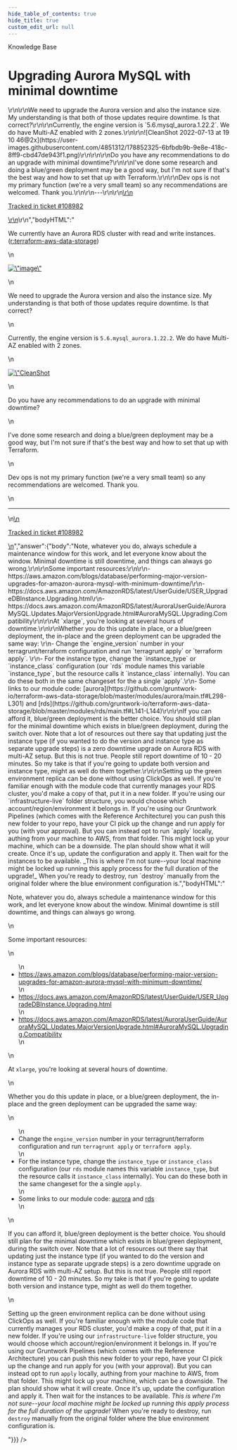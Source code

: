 ```yaml
---
hide_table_of_contents: true
hide_title: true
custom_edit_url: null
---
```



<CenterLayout>
<span class="title">Knowledge Base</span>
<h1>Upgrading Aurora MySQL with minimal downtime</h1>
<GitHub json={{"id":"D_kwDOF8slf84AQFAQ","number":502,"author":{"login":"erictompkins"},"title":"Upgrading Aurora MySQL with minimal downtime","body":"\r\nWe currently have an Aurora RDS cluster with read and write instances. ([r:terraform-aws-data-storage](https://github.com/gruntwork-io/terraform-aws-data-storage))\r\n\r\n<img width=\"983\" alt=\"image\" src=\"https://user-images.githubusercontent.com/4851312/178852113-6bd99370-dc0f-4b95-b07f-1e0fac4cff21.png\">\r\n\r\nWe need to upgrade the Aurora version and also the instance size. My understanding is that both of those updates require downtime. Is that correct?\r\n\r\nCurrently, the engine version is `5.6.mysql_aurora.1.22.2`.  We do have Multi-AZ enabled with 2 zones.\r\n\r\n![CleanShot 2022-07-13 at 19 10 46@2x](https://user-images.githubusercontent.com/4851312/178852325-6bfbdb9b-9e8e-418c-8ff9-cbd47de943f1.png)\r\n\r\n\r\nDo you have any recommendations to do an upgrade with minimal downtime?\r\n\r\nI've done some research and doing a blue/green deployment may be a good way, but I'm not sure if that's the best way and how to set that up with Terraform.\r\n\r\nDev ops is not my primary function (we're a very small team) so any recommendations are welcomed. Thank you.\r\n\r\n---\r\n\r\n<ins datetime=\"2022-07-13T23:11:49Z\">\r\n  <p><a href=\"https://support.gruntwork.io/hc/requests/108982\">Tracked in ticket #108982</a></p>\r\n</ins>\r\n","bodyHTML":"<p dir=\"auto\">We currently have an Aurora RDS cluster with read and write instances. (<a href=\"https://github.com/gruntwork-io/terraform-aws-data-storage\">r:terraform-aws-data-storage</a>)</p>\n<p dir=\"auto\"><a target=\"_blank\" rel=\"noopener noreferrer\" href=\"https://user-images.githubusercontent.com/4851312/178852113-6bd99370-dc0f-4b95-b07f-1e0fac4cff21.png\"><img width=\"983\" alt=\"image\" src=\"https://user-images.githubusercontent.com/4851312/178852113-6bd99370-dc0f-4b95-b07f-1e0fac4cff21.png\" style=\"max-width: 100%;\"></a></p>\n<p dir=\"auto\">We need to upgrade the Aurora version and also the instance size. My understanding is that both of those updates require downtime. Is that correct?</p>\n<p dir=\"auto\">Currently, the engine version is <code class=\"notranslate\">5.6.mysql_aurora.1.22.2</code>.  We do have Multi-AZ enabled with 2 zones.</p>\n<p dir=\"auto\"><a target=\"_blank\" rel=\"noopener noreferrer nofollow\" href=\"https://user-images.githubusercontent.com/4851312/178852325-6bfbdb9b-9e8e-418c-8ff9-cbd47de943f1.png\"><img src=\"https://user-images.githubusercontent.com/4851312/178852325-6bfbdb9b-9e8e-418c-8ff9-cbd47de943f1.png\" alt=\"CleanShot 2022-07-13 at 19 10 46@2x\" style=\"max-width: 100%;\"></a></p>\n<p dir=\"auto\">Do you have any recommendations to do an upgrade with minimal downtime?</p>\n<p dir=\"auto\">I've done some research and doing a blue/green deployment may be a good way, but I'm not sure if that's the best way and how to set that up with Terraform.</p>\n<p dir=\"auto\">Dev ops is not my primary function (we're a very small team) so any recommendations are welcomed. Thank you.</p>\n<hr>\n<ins datetime=\"2022-07-13T23:11:49Z\">\n  <p dir=\"auto\"><a href=\"https://support.gruntwork.io/hc/requests/108982\" rel=\"nofollow\">Tracked in ticket #108982</a></p>\n</ins>","answer":{"body":"Note, whatever you do, always schedule a maintenance window for this work, and let everyone know about the window. Minimal downtime is still downtime, and things can always go wrong.\r\n\r\nSome important resources:\r\n\r\n- https://aws.amazon.com/blogs/database/performing-major-version-upgrades-for-amazon-aurora-mysql-with-minimum-downtime/\r\n- https://docs.aws.amazon.com/AmazonRDS/latest/UserGuide/USER_UpgradeDBInstance.Upgrading.html\r\n- https://docs.aws.amazon.com/AmazonRDS/latest/AuroraUserGuide/AuroraMySQL.Updates.MajorVersionUpgrade.html#AuroraMySQL.Upgrading.Compatibility\r\n\r\nAt `xlarge`, you're looking at several hours of downtime.\r\n\r\nWhether you do this update in place, or a blue/green deployment, the in-place and the green deployment can be upgraded the same way: \r\n- Change the `engine_version` number in your terragrunt/terraform configuration and run `terragrunt apply` or `terraform apply`. \r\n- For the instance type, change the `instance_type` or `instance_class` configuration (our `rds` module names this variable `instance_type`, but the resource calls it `instance_class` internally). You can do these both in the same changeset for the a single `apply`.\r\n- Some links to our module code: [aurora](https://github.com/gruntwork-io/terraform-aws-data-storage/blob/master/modules/aurora/main.tf#L298-L301) and [rds](https://github.com/gruntwork-io/terraform-aws-data-storage/blob/master/modules/rds/main.tf#L141-L144)\r\n\r\nIf you can afford it, blue/green deployment is the better choice. You should still plan for the minimal downtime which exists in blue/green deployment, during the switch over. Note that a lot of resources out there say that updating just the instance type (if you wanted to do the version and instance type as separate upgrade steps) is a zero downtime upgrade on Aurora RDS with multi-AZ setup. But this is not true. People still report downtime of 10 - 20 minutes. So my take is that if you're going to update both version and instance type, might as well do them together.\r\n\r\nSetting up the green environment replica can be done without using ClickOps as well. If you're familiar enough with the module code that currently manages your RDS cluster, you'd make a copy of that, put it in a new folder. If you're using our `infrastructure-live` folder structure, you would choose which account/region/environment it belongs in. If you're using our Gruntwork Pipelines (which comes with the Reference Architecture) you can push this new folder to your repo, have your CI pick up the change and run apply for you (with your approval). But you can instead opt to run `apply` locally, authing from your machine to AWS, from that folder. This might lock up your machine, which can be a downside. The plan should show what it will create. Once it's up, update the configuration and apply it. Then wait for the instances to be available. _This is where I'm not sure--your local machine might be locked up running this apply process for the full duration of the upgrade!_ When you're ready to destroy, run `destroy` manually from the original folder where the blue environment configuration is.","bodyHTML":"<p dir=\"auto\">Note, whatever you do, always schedule a maintenance window for this work, and let everyone know about the window. Minimal downtime is still downtime, and things can always go wrong.</p>\n<p dir=\"auto\">Some important resources:</p>\n<ul dir=\"auto\">\n<li><a href=\"https://aws.amazon.com/blogs/database/performing-major-version-upgrades-for-amazon-aurora-mysql-with-minimum-downtime/\" rel=\"nofollow\">https://aws.amazon.com/blogs/database/performing-major-version-upgrades-for-amazon-aurora-mysql-with-minimum-downtime/</a></li>\n<li><a href=\"https://docs.aws.amazon.com/AmazonRDS/latest/UserGuide/USER_UpgradeDBInstance.Upgrading.html\" rel=\"nofollow\">https://docs.aws.amazon.com/AmazonRDS/latest/UserGuide/USER_UpgradeDBInstance.Upgrading.html</a></li>\n<li><a href=\"https://docs.aws.amazon.com/AmazonRDS/latest/AuroraUserGuide/AuroraMySQL.Updates.MajorVersionUpgrade.html#AuroraMySQL.Upgrading.Compatibility\" rel=\"nofollow\">https://docs.aws.amazon.com/AmazonRDS/latest/AuroraUserGuide/AuroraMySQL.Updates.MajorVersionUpgrade.html#AuroraMySQL.Upgrading.Compatibility</a></li>\n</ul>\n<p dir=\"auto\">At <code class=\"notranslate\">xlarge</code>, you're looking at several hours of downtime.</p>\n<p dir=\"auto\">Whether you do this update in place, or a blue/green deployment, the in-place and the green deployment can be upgraded the same way:</p>\n<ul dir=\"auto\">\n<li>Change the <code class=\"notranslate\">engine_version</code> number in your terragrunt/terraform configuration and run <code class=\"notranslate\">terragrunt apply</code> or <code class=\"notranslate\">terraform apply</code>.</li>\n<li>For the instance type, change the <code class=\"notranslate\">instance_type</code> or <code class=\"notranslate\">instance_class</code> configuration (our <code class=\"notranslate\">rds</code> module names this variable <code class=\"notranslate\">instance_type</code>, but the resource calls it <code class=\"notranslate\">instance_class</code> internally). You can do these both in the same changeset for the a single <code class=\"notranslate\">apply</code>.</li>\n<li>Some links to our module code: <a href=\"https://github.com/gruntwork-io/terraform-aws-data-storage/blob/master/modules/aurora/main.tf#L298-L301\">aurora</a> and <a href=\"https://github.com/gruntwork-io/terraform-aws-data-storage/blob/master/modules/rds/main.tf#L141-L144\">rds</a></li>\n</ul>\n<p dir=\"auto\">If you can afford it, blue/green deployment is the better choice. You should still plan for the minimal downtime which exists in blue/green deployment, during the switch over. Note that a lot of resources out there say that updating just the instance type (if you wanted to do the version and instance type as separate upgrade steps) is a zero downtime upgrade on Aurora RDS with multi-AZ setup. But this is not true. People still report downtime of 10 - 20 minutes. So my take is that if you're going to update both version and instance type, might as well do them together.</p>\n<p dir=\"auto\">Setting up the green environment replica can be done without using ClickOps as well. If you're familiar enough with the module code that currently manages your RDS cluster, you'd make a copy of that, put it in a new folder. If you're using our <code class=\"notranslate\">infrastructure-live</code> folder structure, you would choose which account/region/environment it belongs in. If you're using our Gruntwork Pipelines (which comes with the Reference Architecture) you can push this new folder to your repo, have your CI pick up the change and run apply for you (with your approval). But you can instead opt to run <code class=\"notranslate\">apply</code> locally, authing from your machine to AWS, from that folder. This might lock up your machine, which can be a downside. The plan should show what it will create. Once it's up, update the configuration and apply it. Then wait for the instances to be available. <em>This is where I'm not sure--your local machine might be locked up running this apply process for the full duration of the upgrade!</em> When you're ready to destroy, run <code class=\"notranslate\">destroy</code> manually from the original folder where the blue environment configuration is.</p>"}}} />

</CenterLayout>
  

<!-- ##DOCS-SOURCER-START
{
  "sourcePlugin": "github-discussions",
  "hash": "7f91d35be0ce4d9076c03b887a71a6be"
}
##DOCS-SOURCER-END -->
